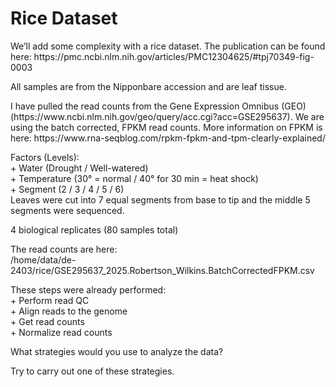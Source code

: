 # Rice Dataset

We'll add some complexity with a rice dataset. The publication can be found here: https://pmc.ncbi.nlm.nih.gov/articles/PMC12304625/#tpj70349-fig-0003

All samples are from the Nipponbare accession and are leaf tissue.

I have pulled the read counts from the Gene Expression Omnibus (GEO) (https://www.ncbi.nlm.nih.gov/geo/query/acc.cgi?acc=GSE295637). We are using the batch corrected, FPKM read counts. More information on FPKM is here: https://www.rna-seqblog.com/rpkm-fpkm-and-tpm-clearly-explained/

<!--I didn't see any batch info so we can't correct for it ourselves-->

Factors (Levels):  
+ Water (Drought / Well-watered)  
+ Temperature (30° = normal / 40° for 30 min = heat shock)  
+ Segment (2 / 3 / 4 / 5 / 6)  
Leaves were cut into 7 equal segments from base to tip and the middle 5 segments were sequenced.

<!-- The segments are similar to a time series and were analysed with LRT. The others used the Wald test and were done pairwise but the model was not given. We could also use coexpression analysis, including using different phenotypes to enable analysis of the segment series as a whole or in pieces. -->

<!-- Heat explains a larger portion of the variance than drought (see Supplemental Fig. S3, which also shows PC3 that tracks segment.) -->

4 biological replicates (80 samples total)

The read counts are here:  
/home/data/de-2403/rice/GSE295637_2025.Robertson_Wilkins.BatchCorrectedFPKM.csv

These steps were already performed:  
+ Perform read QC  
+ Align reads to the genome  
+ Get read counts  
+ Normalize read counts  

What strategies would you use to analyze the data?

Try to carry out one of these strategies.

